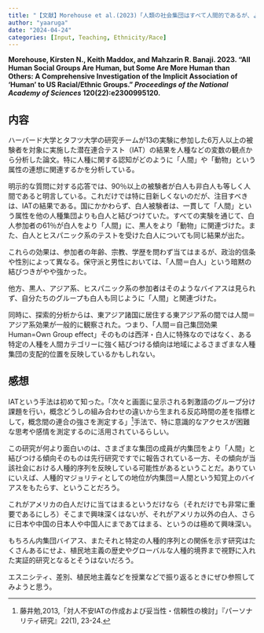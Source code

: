 ```yaml
---
title: "【文献】Morehouse et al.(2023)「人類の社会集団はすべて人間的であるが、より人間的な集団もある」"
author: "yaaruga"
date: "2024-04-24"
categories: [Input, Teaching, Ethnicity/Race]
---
```

**Morehouse, Kirsten N., Keith Maddox, and Mahzarin R. Banaji. 2023. “All Human Social Groups Are Human, but Some Are More Human than Others: A Comprehensive Investigation of the Implicit Association of ‘Human’ to US Racial/Ethnic Groups.” *Proceedings of the National Academy of Sciences* 120(22):e2300995120.**

## 内容
ハーバード大学とタフツ大学の研究チームが13の実験に参加した6万人以上の被験者を対象に実施した潜在連合テスト（IAT）の結果を人種などの変数の観点から分析した論文。特に人種に関する認知がどのように「人間」や「動物」という属性の連想に関連するかを分析している。

明示的な質問に対する応答では、90％以上の被験者が白人も非白人も等しく人間であると明言している。これだけでは特に目新しくないのだが、注目すべきは、IATの結果である。国にかかわらず、白人被験者は、一貫して「人間」という属性を他の人種集団よりも白人と結びつけていた。すべての実験を通じて、白人参加者の61％が白人をより「人間」に、黒人をより「動物」に関連づけた。また、白人とヒスパニック系のテストを受けた白人についても同じ結果が出た。

これらの効果は、参加者の年齢、宗教、学歴を問わず当てはまるが、政治的信条や性別によって異なる。保守派と男性においては、「人間＝白人」という暗黙の結びつきがやや強かった。

他方、黒人、アジア系、ヒスパニック系の参加者はそのようなバイアスは見られず、自分たちのグループも白人も同じように「人間」と関連づけた。

同時に、探索的分析からは、東アジア諸国に居住する東アジア系の間では人間＝アジア系効果が一般的に観察された。つまり、「人間＝自己集団効果 Human=Own Group effect」そのものは西洋・白人に特殊なのではなく、ある特定の人種を人間カテゴリーに強く結びつける傾向は地域によるさまざまな人種集団の支配的位置を反映しているかもしれない。

## 感想
IATという手法は初めて知った。「次々と画面に呈示される刺激語のグループ分け課題を行い，概念どうしの組み合わせの違いから生まれる反応時間の差を指標として，概念間の連合の強さを測定する」^[藤井勉,2013,「対人不安IATの作成および妥当性・信頼性の検討」『パーソナリティ研究』22(1), 23-24.]手法で、特に意識的なアクセスが困難な思考や感情を測定するのに活用されているらしい。

この研究が何より面白いのは、さまざまな集団の成員が内集団をより「人間」と結びつける傾向そのものは先行研究ですでに報告されている一方、その傾向が当該社会における人種的序列を反映している可能性があるということだ。ありていにいえば、人種的マジョリティとしての地位が内集団＝人間という知覚上のバイアスをもたらす、ということだろう。

これがアメリカの白人だけに当てはまるというだけなら（それだけでも非常に重要であるにしろ）そこまで興味深くはないが、それがアメリカ以外の白人、さらに日本や中国の日本人や中国人にまであてはまる、というのは極めて興味深い。

もちろん内集団バイアス、またそれと特定の人種的序列との関係を示す研究はたくさんあるにせよ、植民地主義の歴史やグローバルな人種的境界まで視野に入れた実証的研究となるとそうはないだろう。

エスニシティ、差別、植民地主義などを授業などで振り返るときにぜひ参照してみようと思う。